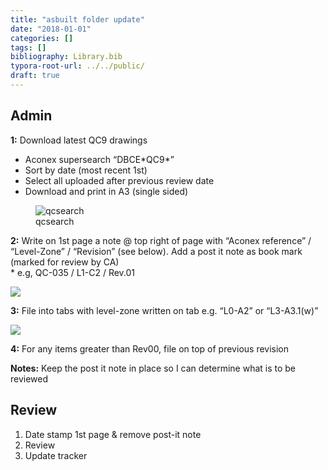 ```yaml
---
title: "asbuilt folder update"
date: "2018-01-01"
categories: []
tags: []
bibliography: Library.bib
typora-root-url: ../../public/
draft: true
---
```




## Admin

**1:** Download latest QC9 drawings
​	

  * Aconex supersearch "DBCE\*QC9\*"
  * Sort by date (most recent 1st)
  * Select all uploaded after previous review date
  * Download and print in A3 (single sided)

![qcsearch](/qcsearch.png)

**2:** Write on 1st page a note @ top right of page with "Aconex reference" / "Level-Zone" / "Revision" (see below). Add a post it note as book mark (marked for review by CA)
​	
  * e.g, QC-035 / L1-C2 / Rev.01

![](/label.jpg)

**3:** File into tabs with level-zone written on tab e.g. "L0-A2" or "L3-A3.1(w)"

![](/tab.jpg)

**4:** For any items greater than Rev00, file on top of previous revision

**Notes:** Keep the post it note in place so I can determine what is to be reviewed

## Review

1. Date stamp 1st page & remove post-it note
1. Review
1. Update tracker

